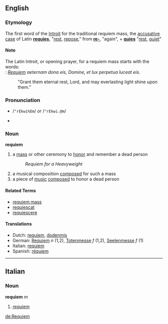 {{wikipedia}}
==English==

===Etymology===
The first word of the [[Introit]] for the traditional requiem mass, the [[accusative case]] of Latin '''[[requies]]''', "[[rest]], [[repose]]," from '''[[re-]]''', "again", + '''[[quies]]''' "[[rest]], [[quiet]]" 

====Note====
The Latin Introit, or opening prayer, for a requiem mass starts with the words:<br>
: ''[[Requiem]] aeternam dona eis, Domine, et lux perpetua luceat eis.''
: "Grant them eternal rest, Lord, and may everlasting light shine upon them." 

=== Pronunciation ===
*{{SAMPA}} /<tt>"rEkwi%Em</tt>/ ''or'' /<tt>"rEkwi.@m</tt>/
*{{IPA|/ˈrɛkwiˌɛm/ ''or'' /ˈrɛkwi.əm/}}

===Noun===
'''requiem'''
# a [[mass]] or other ceremony to [[honor]] and remember a dead person
#: ''Requiem for a Heavyweight''
# a musical composition [[composed]] for such a mass
# a piece of [[music]] [[composed]] to honor a dead person <!--specifically not religious mourners-->

==== Related Terms ====
*[[requiem mass]]
*[[requiescat]]
*[[requiescere]]

==== Translations ====
{{top}}
*Dutch: [[requiem#Dutch|requiem]], [[dodenmis]]
*German: [[Requiem#German|Requiem]] ''n'' (1,2), [[Totenmesse]] ''f'' (1,2), [[Seelenmesse]] ''f'' (1)
*Italian: [[requiem#Italian|requiem]]
*Spanish: [[réquiem]] 
{{bottom}}

----

==Italian==
===Noun===
'''requiem'''  ''m''
# [[requiem#English|requiem]]

[[de:Requiem]]